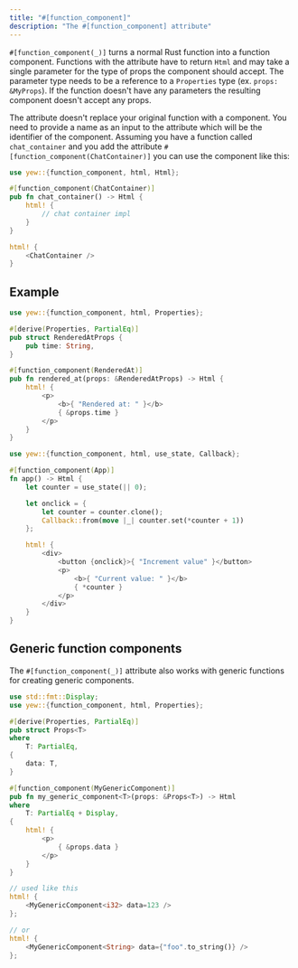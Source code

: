 ```yaml
---
title: "#[function_component]"
description: "The #[function_component] attribute"
---
```



`#[function_component(_)]` turns a normal Rust function into a function component.
Functions with the attribute have to return `Html` and may take a single parameter for the type of props the component should accept.
The parameter type needs to be a reference to a `Properties` type (ex. `props: &MyProps`).
If the function doesn't have any parameters the resulting component doesn't accept any props.

The attribute doesn't replace your original function with a component. You need to provide a name as an input to the attribute which will be the identifier of the component.
Assuming you have a function called `chat_container` and you add the attribute `#[function_component(ChatContainer)]` you can use the component like this:

```rust
use yew::{function_component, html, Html};

#[function_component(ChatContainer)]
pub fn chat_container() -> Html {
    html! {
        // chat container impl
    }
}

html! {
    <ChatContainer />
}
```

## Example

<Tabs>
  <TabItem value="With props" label="With props">

```rust
use yew::{function_component, html, Properties};

#[derive(Properties, PartialEq)]
pub struct RenderedAtProps {
    pub time: String,
}

#[function_component(RenderedAt)]
pub fn rendered_at(props: &RenderedAtProps) -> Html {
    html! {
        <p>
            <b>{ "Rendered at: " }</b>
            { &props.time }
        </p>
    }
}
```

  </TabItem>
  <TabItem value="Without props" label="Without props">

```rust
use yew::{function_component, html, use_state, Callback};

#[function_component(App)]
fn app() -> Html {
    let counter = use_state(|| 0);

    let onclick = {
        let counter = counter.clone();
        Callback::from(move |_| counter.set(*counter + 1))
    };

    html! {
        <div>
            <button {onclick}>{ "Increment value" }</button>
            <p>
                <b>{ "Current value: " }</b>
                { *counter }
            </p>
        </div>
    }
}
```

  </TabItem>
</Tabs>

## Generic function components

The `#[function_component(_)]` attribute also works with generic functions for creating generic components.

```rust title=my_generic_component.rs
use std::fmt::Display;
use yew::{function_component, html, Properties};

#[derive(Properties, PartialEq)]
pub struct Props<T>
where
    T: PartialEq,
{
    data: T,
}

#[function_component(MyGenericComponent)]
pub fn my_generic_component<T>(props: &Props<T>) -> Html
where
    T: PartialEq + Display,
{
    html! {
        <p>
            { &props.data }
        </p>
    }
}

// used like this
html! {
    <MyGenericComponent<i32> data=123 />
};

// or
html! {
    <MyGenericComponent<String> data={"foo".to_string()} />
};
```
